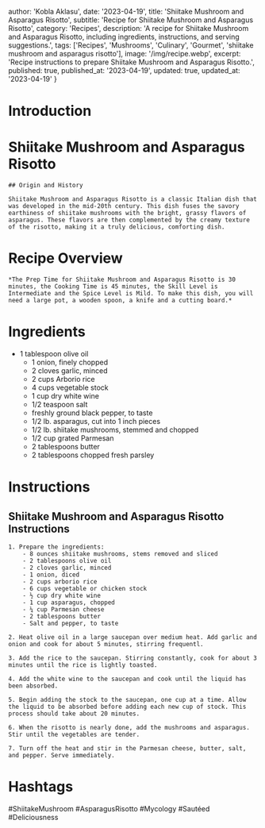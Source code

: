 
  author: 'Kobla Aklasu',
  date: '2023-04-19',
  title: 'Shiitake Mushroom and Asparagus Risotto',
  subtitle: 'Recipe for Shiitake Mushroom and Asparagus Risotto',
  category: 'Recipes',
  description: 'A recipe for Shiitake Mushroom and Asparagus Risotto, including ingredients, instructions, and serving suggestions.',
  tags: ['Recipes', 'Mushrooms', 'Culinary', 'Gourmet', 'shiitake mushroom and asparagus risotto'],
  image: '/img/recipe.webp',
  excerpt: 'Recipe instructions to prepare Shiitake Mushroom and Asparagus Risotto.',
  published: true,
  published_at: '2023-04-19',
  updated: true,
  updated_at: '2023-04-19'
}


  # Introduction

# Shiitake Mushroom and Asparagus Risotto
    
    ## Origin and History
    
    Shiitake Mushroom and Asparagus Risotto is a classic Italian dish that was developed in the mid-20th century. This dish fuses the savory earthiness of shiitake mushrooms with the bright, grassy flavors of asparagus. These flavors are then complemented by the creamy texture of the risotto, making it a truly delicious, comforting dish.

# Recipe Overview

    *The Prep Time for Shiitake Mushroom and Asparagus Risotto is 30 minutes, the Cooking Time is 45 minutes, the Skill Level is Intermediate and the Spice Level is Mild. To make this dish, you will need a large pot, a wooden spoon, a knife and a cutting board.*

# Ingredients

* 1 tablespoon olive oil
    * 1 onion, finely chopped 
    * 2 cloves garlic, minced 
    * 2 cups Arborio rice 
    * 4 cups vegetable stock 
    * 1 cup dry white wine 
    * 1/2 teaspoon salt 
    * freshly ground black pepper, to taste 
    * 1/2 lb. asparagus, cut into 1 inch pieces
    * 1/2 lb. shiitake mushrooms, stemmed and chopped 
    * 1/2 cup grated Parmesan 
    * 2 tablespoons butter 
    * 2 tablespoons chopped fresh parsley

# Instructions

## Shiitake Mushroom and Asparagus Risotto Instructions
    
    1. Prepare the ingredients: 
        - 8 ounces shiitake mushrooms, stems removed and sliced
        - 2 tablespoons olive oil
        - 2 cloves garlic, minced
        - 1 onion, diced
        - 2 cups arborio rice
        - 6 cups vegetable or chicken stock
        - ½ cup dry white wine
        - 1 cup asparagus, chopped
        - ¼ cup Parmesan cheese 
        - 2 tablespoons butter
        - Salt and pepper, to taste
    
    2. Heat olive oil in a large saucepan over medium heat. Add garlic and onion and cook for about 5 minutes, stirring frequentl.
    
    3. Add the rice to the saucepan. Stirring constantly, cook for about 3 minutes until the rice is lightly toasted.
    
    4. Add the white wine to the saucepan and cook until the liquid has been absorbed.
    
    5. Begin adding the stock to the saucepan, one cup at a time. Allow the liquid to be absorbed before adding each new cup of stock. This process should take about 20 minutes.
    
    6. When the risotto is nearly done, add the mushrooms and asparagus. Stir until the vegetables are tender.
    
    7. Turn off the heat and stir in the Parmesan cheese, butter, salt, and pepper. Serve immediately.

# Hashtags

#ShiitakeMushroom #AsparagusRisotto #Mycology #Sautéed #Deliciousness



